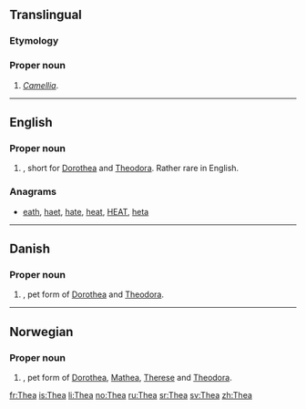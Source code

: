 ==Translingual==
{{wikipedia}}
{{wikispecies}}

===Etymology===
{{rfe|lang=mul}}

===Proper noun===
{{mul-proper noun|head=''Thea''}} {{f}}

# ''[[Camellia]]''.

----

==English==

===Proper noun===
{{en-proper noun}}

# {{given name|female|from=Ancient Greek}}, short for [[Dorothea]] and [[Theodora]]. Rather rare in English.

===Anagrams===
* [[eath#English|eath]], [[haet#English|haet]], [[hate#English|hate]], [[heat#English|heat]], [[HEAT#English|HEAT]], [[heta#English|heta]]
----
==Danish==

===Proper noun===
{{head|da|proper noun}}

# {{given name|female|lang=da}}, pet form of [[Dorothea]] and [[Theodora]].

----

==Norwegian==

===Proper noun===
{{head|no|proper noun}}

# {{given name|female|lang=no}}, pet form of [[Dorothea]], [[Mathea]], [[Therese]] and [[Theodora]].

[[fr:Thea]]
[[is:Thea]]
[[li:Thea]]
[[no:Thea]]
[[ru:Thea]]
[[sr:Thea]]
[[sv:Thea]]
[[zh:Thea]]